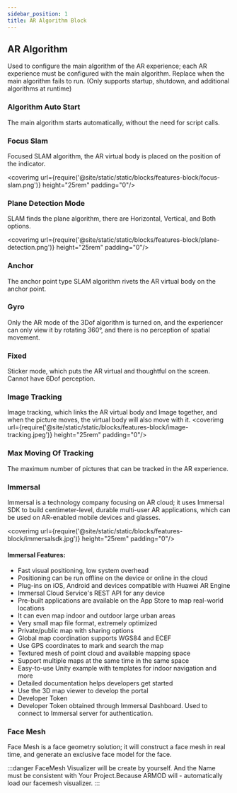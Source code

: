 ```yaml
---
sidebar_position: 1
title: AR Algorithm Block
---
```


## AR Algorithm
Used to configure the main algorithm of the AR experience; each AR experience must be configured with the main algorithm. Replace when the main algorithm fails to run. (Only supports startup, shutdown, and additional algorithms at runtime)

### Algorithm Auto Start
The main algorithm starts automatically, without the need for script calls.

### Focus Slam
Focused SLAM algorithm, the AR virtual body is placed on the position of the indicator.

<coverimg url={require('@site/static/static/blocks/features-block/focus-slam.png')} height="25rem" padding="0"/>

### Plane Detection Mode
SLAM finds the plane algorithm, there are Horizontal, Vertical, and Both options.

<coverimg url={require('@site/static/static/blocks/features-block/plane-detection.png')} height="25rem" padding="0"/>

### Anchor
The anchor point type SLAM algorithm rivets the AR virtual body on the anchor point.

### Gyro
Only the AR mode of the 3Dof algorithm is turned on, and the experiencer can only view it by rotating 360°, and there is no perception of spatial movement.

### Fixed
Sticker mode, which puts the AR virtual and thoughtful on the screen. Cannot have 6Dof perception.

### Image Tracking
Image tracking, which links the AR virtual body and Image together, and when the picture moves, the virtual body will also move with it.
<coverimg url={require('@site/static/static/blocks/features-block/image-tracking.jpeg')} height="25rem" padding="0"/>



### Max Moving Of Tracking
The maximum number of pictures that can be tracked in the AR experience.

### Immersal
Immersal  is a technology company focusing on AR cloud; it uses Immersal SDK to build centimeter-level, durable multi-user AR applications, which can be used on AR-enabled mobile devices and glasses.

<coverimg url={require('@site/static/static/blocks/features-block/immersalsdk.jpg')} height="25rem" padding="0"/>

#### Immersal Features:


- Fast visual positioning, low system overhead
- Positioning can be run offline on the device or online in the cloud
- Plug-ins on iOS, Android and devices compatible with Huawei AR Engine
- Immersal Cloud Service's REST API for any device
- Pre-built applications are available on the App Store to map real-world locations
- It can even map indoor and outdoor large urban areas
- Very small map file format, extremely optimized
- Private/public map with sharing options
- Global map coordination supports WGS84 and ECEF
- Use GPS coordinates to mark and search the map
- Textured mesh of point cloud and available mapping space
- Support multiple maps at the same time in the same space
- Easy-to-use Unity example with templates for indoor navigation and more
- Detailed documentation helps developers get started
- Use the 3D map viewer to develop the portal
- Developer Token
- Developer Token obtained through Immersal Dashboard. Used to connect to Immersal server for authentication.

### Face Mesh
Face Mesh is a face geometry solution; it will construct a face mesh in real time, and generate an exclusive face model for the face.

:::danger
FaceMesh Visualizer will be create by yourself. And the Name  must be consistent with Your Project.Because ARMOD will - automatically load our facemesh visualizer.
:::